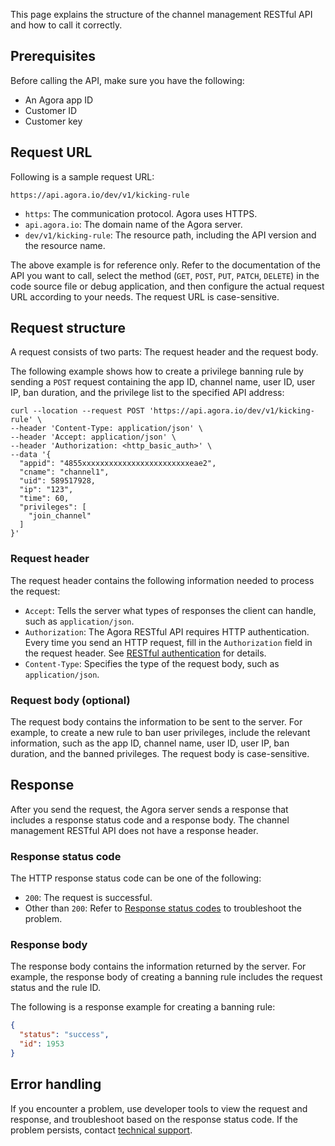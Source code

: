 This page explains the structure of the channel management RESTful API and how to call it correctly.

## Prerequisites

Before calling the API, make sure you have the following: 

- An Agora app ID 
- Customer ID 
- Customer key

## Request URL

Following is a sample request URL:

```
https://api.agora.io/dev/v1/kicking-rule
```

- `https`: The communication protocol. Agora uses HTTPS.
- `api.agora.io`: The domain name of the Agora server.
- `dev/v1/kicking-rule`: The resource path, including the API version and the resource name.

The above example is for reference only. Refer to the documentation of the API you want to call, select the method (`GET`, `POST`, `PUT`, `PATCH`, `DELETE`) in the code source file or debug application, and then configure the actual request URL according to your needs. The request URL is case-sensitive.

## Request structure

A request consists of two parts: The request header and the request body.

The following example shows how to create a privilege banning rule by sending a `POST` request containing the app ID, channel name, user ID, user IP, ban duration, and the privilege list to the specified API address:

```shell
curl --location --request POST 'https://api.agora.io/dev/v1/kicking-rule' \
--header 'Content-Type: application/json' \
--header 'Accept: application/json' \
--header 'Authorization: <http_basic_auth>' \
--data '{
  "appid": "4855xxxxxxxxxxxxxxxxxxxxxxxxeae2",
  "cname": "channel1",
  "uid": 589517928,
  "ip": "123",
  "time": 60,
  "privileges": [
    "join_channel"
  ]
}'
```

### Request header

The request header contains the following information needed to process the request:

- `Accept`: Tells the server what types of responses the client can handle, such as `application/json`.
- `Authorization`: The Agora RESTful API requires HTTP authentication. Every time you send an HTTP request, fill in the `Authorization` field in the request header. See [RESTful authentication](../reference/restful-authentication) for details.
- `Content-Type`: Specifies the type of the request body, such as `application/json`.

### Request body (optional)

The request body contains the information to be sent to the server. For example, to create a new rule to ban user privileges, include the relevant information, such as the app ID, channel name, user ID, user IP, ban duration, and the banned privileges. The request body is case-sensitive.

## Response

After you send the request, the Agora server sends a response that includes a response status code and a response body. The channel management RESTful API does not have a response header.

### Response status code

The HTTP response status code can be one of the following:

- `200`: The request is successful.
- Other than `200`: Refer to [Response status codes](response-status-code) to troubleshoot the problem.

### Response body

The response body contains the information returned by the server. For example, the response body of creating a banning rule includes the request status and the rule ID.

The following is a response example for creating a banning rule:

```json
{
  "status": "success",
  "id": 1953
}
```

## Error handling

If you encounter a problem, use developer tools to view the request and response, and troubleshoot based on the response status code. If the problem persists, contact [technical support](mailto:support@agora.io).
